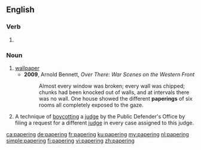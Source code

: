 ==English==

===Verb===
{{head|en|present participle}}

# {{present participle of|paper|lang=en|nocat=1}}

===Noun===
{{en-noun}}

# [[wallpaper]]
#* '''2009''', Arnold Bennett, ''Over There: War Scenes on the Western Front''
#*: Almost every window was broken; every wall was chipped; chunks had been knocked out of walls, and at intervals there was no wall. One house showed the different '''paperings''' of six rooms all completely exposed to the gaze.
# {{lb|en|law}} A technique of [[boycott]]ing a [[judge]] by the Public Defender's Office by filing a request for a different [[judge]] in every case assigned to this judge.

[[ca:papering]]
[[de:papering]]
[[fr:papering]]
[[ku:papering]]
[[my:papering]]
[[nl:papering]]
[[simple:papering]]
[[fi:papering]]
[[vi:papering]]
[[zh:papering]]